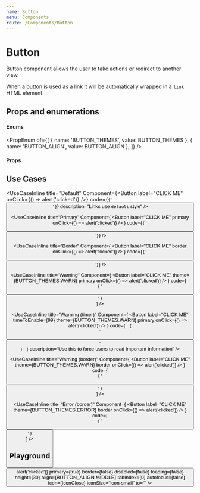 ```yaml
---
name: Button
menu: Components
route: /Components/Button
---
```



# Button

Button component allows the user to take actions or redirect to another view.

When a button is used as a link it will be automatically wrapped in a `link` HTML element.

## Props and enumerations

#### Enums

<PropEnum
  of={[
    { name: 'BUTTON_THEMES', value: BUTTON_THEMES },
    { name: 'BUTTON_ALIGN', value: BUTTON_ALIGN },
  ]}
/>

#### Props

<Props of={ButtonPropsComponent} />

## Use Cases

<UseCaseInline
  title="Default"
  Component={<Button label="CLICK ME" onClick={() => alert('clicked')} />}
  code={<code>{'<Button label="CLICK ME"/>'}</code>}
  description="Links use `default` style"
/>

<UseCaseInline
  title="Primary"
  Component={
    <Button label="CLICK ME" primary onClick={() => alert('clicked')} />
  }
  code={<code>{'<Button label="CLICK ME" primary />'}</code>}
/>

<UseCaseInline
  title="Border"
  Component={
    <Button label="CLICK ME" border onClick={() => alert('clicked')} />
  }
  code={<code>{'<Button label="CLICK ME" border />'}</code>}
/>

<UseCaseInline
  title="Warning"
  Component={
    <Button
      label="CLICK ME"
      theme={BUTTON_THEMES.WARN}
      primary
      onClick={() => alert('clicked')}
    />
  }
  code={
    <code>
      {'<Button label="CLICK ME" theme={BUTTON_THEMES.WARN} primary />'}
    </code>
  }
/>

<UseCaseInline
  title="Warning (timer)"
  Component={
    <Button
      label="CLICK ME"
      timeToEnable={99}
      theme={BUTTON_THEMES.WARN}
      primary
      onClick={() => alert('clicked')}
    />
  }
  code={
    <code>
      {
        '<Button label="CLICK ME" theme={BUTTON_THEMES.WARN} timeToEnable={99} primary />'
      }
    </code>
  }
  description="Use this to force users to read important information"
/>

<UseCaseInline
  title="Warning (border)"
  Component={
    <Button
      label="CLICK ME"
      theme={BUTTON_THEMES.WARN}
      border
      onClick={() => alert('clicked')}
    />
  }
  code={
    <code>
      {'<Button label="CLICK ME" theme={BUTTON_THEMES.WARN} border />'}
    </code>
  }
/>

<UseCaseInline
  title="Error (border)"
  Component={
    <Button
      label="CLICK ME"
      theme={BUTTON_THEMES.ERROR}
      border
      onClick={() => alert('clicked')}
    />
  }
  code={
    <code>
      {'<Button label="CLICK ME" theme={BUTTON_THEMES.ERROR} border />'}
    </code>
  }
/>

## Playground

<Playground>
  <Button
    label="CLICK ME"
    theme={BUTTON_THEMES.DEFAULT}
    title="Some text"
    onClick={() => alert('clicked')}
    primary={true}
    border={false}
    disabled={false}
    loading={false}
    height={30}
    align={BUTTON_ALIGN.MIDDLE}
    tabIndex={0}
    autofocus={false}
    Icon={IconClose}
    iconSize="icon-small"
    to=""
  />
</Playground>
